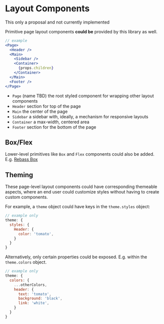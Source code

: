 

# Layout Components

<Note>
  This only a proposal and not currently implemented
</Note>

Primitive page layout components **could be** provided by this library as well.

```jsx
// example
<Page>
  <Header />
  <Main>
    <Sidebar />
    <Container>
      {props.children}
    </Container>
  </Main>
  <Footer />
</Page>
```

- `Page` (name TBD) the root styled component for wrapping other layout components
- `Header` section for top of the page
- `Main` the center of the page
- `Sidebar` a sidebar with, ideally, a mechanism for responsive layouts
- `Container` a max-width, centered area
- `Footer` section for the bottom of the page

## Box/Flex

Lower-level primitives like `Box` and `Flex` components could also be added. E.g. [Rebass Box](https://rebassjs.org/Box)

## Theming

These page-level layout components could have corresponding themeable aspects,
where an end user could customize styles without having to create custom components.

For example, a `theme` object could have keys in the `theme.styles` object:

```js
// example only
theme: {
  styles: {
    Header: {
      color: 'tomato',
    }
  }
}
```

Alternatively, only certain properties could be exposed. E.g. within the `theme.colors` object.

```js
// example only
theme: {
  colors: {
    ...otherColors,
    header: {
      text: 'tomato',
      background: 'black',
      link: 'white',
    }
  }
}
```
